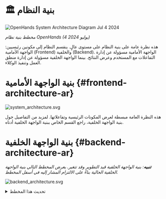 

# 🏛️ بنية النظام

<div style={{ textAlign: 'center' }}>
  <img src="https://github.com/All-Hands-AI/OpenHands/assets/16201837/97d747e3-29d8-4ccb-8d34-6ad1adb17f38" alt="OpenHands System Architecture Diagram Jul 4 2024" />
  <p><em>مخطط بنية نظام OpenHands (4 يوليو 2024)</em></p>
</div>

هذه نظرة عامة على بنية النظام على مستوى عالٍ. ينقسم النظام إلى مكونين رئيسيين: الواجهة الأمامية (Frontend) والخلفية (Backend). الواجهة الأمامية مسؤولة عن إدارة التفاعلات مع المستخدم وعرض النتائج. بينما الواجهة الخلفية مسؤولة عن إدارة منطق العمل وتنفيذ الوكلاء.

# بنية الواجهة الأمامية {#frontend-architecture-ar}

![system_architecture.svg](/img/system_architecture.svg)

هذه النظرة العامة مبسطة لعرض المكونات الرئيسية وتفاعلاتها. لمزيد من التفاصيل حول بنية الواجهة الخلفية، راجع القسم الخاص ببنية الواجهة الخلفية أدناه.

# بنية الواجهة الخلفية {#backend-architecture-ar}

_**تنبيه**: بنية الواجهة الخلفية قيد التطوير وقد تتغير. يعرض المخطط التالي بنية الواجهة الخلفية الحالية بناءً على الالتزام المشار إليه في أسفل المخطط._

![backend_architecture.svg](/img/backend_architecture.svg)

<details>
  <summary>تحديث هذا المخطط</summary>
  <div>
    توليد مخطط بنية الواجهة الخلفية يتم بشكل جزئي تلقائيًا.
    يتم توليد المخطط باستخدام أداة py2puml بناءً على الإشارات النمطية في الكود. ثم يتم مراجعته يدويًا وضبطه وتصديره بصيغتي PNG و SVG.

    ## المتطلبات الأساسية

    - بيئة Python عملية يمكن فيها تشغيل openhands
    (وفقًا للتعليمات في ملف README.md في جذر المستودع)
    - تثبيت [py2puml](https://github.com/lucsorel/py2puml)

## الخطوات

1.  توليد المخطط تلقائيًا بتنفيذ الأمر التالي من جذر المستودع:
    `py2puml openhands openhands > docs/architecture/backend_architecture.puml`

2.  فتح الملف المولد في محرر PlantUML، مثل Visual Studio Code مع إضافة PlantUML أو [PlantText](https://www.planttext.com/)

3.  مراجعة ملف PUML المولد وإجراء التعديلات اللازمة على المخطط (إضافة الأجزاء المفقودة، تصحيح الأخطاء، تحسين الموقع).
    _ينشئ py2puml المخطط بناءً على الإشارات النمطية في الكود، لذا قد تؤدي الإشارات المفقودة أو غير الصحيحة إلى مخطط غير مكتمل أو غير دقيق._

4.  مراجعة الفرق بين المخطط الجديد والمخطط السابق والتحقق يدويًا من صحة التغييرات.
    _التأكد من عدم حذف أجزاء تم إضافتها يدويًا إلى المخطط في الماضي وما زالت ذات صلة._

5.  إضافة هاش الالتزام الذي تم استخدامه لتوليد المخطط في أسفل المخطط.

6.  تصدير المخطط كملفات PNG و SVG واستبدال المخططات الموجودة في مجلد `docs/architecture`. يمكن القيام بذلك باستخدام (مثلًا [PlantText](https://www.planttext.com/))

  </div>
</details>